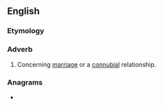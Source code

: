 ==English==

===Etymology===
{{suffix|en|marital|ly}}

===Adverb===
{{en-adv|-}}

# Concerning [[marriage]] or a [[connubial]] relationship.

===Anagrams===
* {{anagrams|en|a=aaillmrty|martially}}